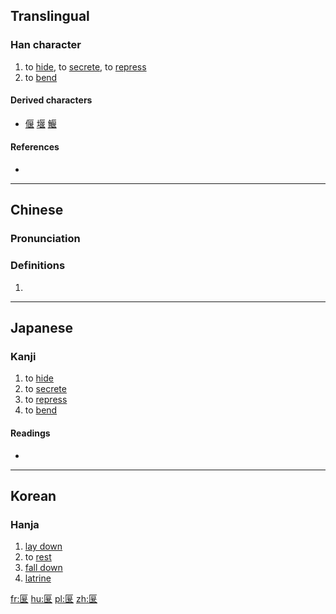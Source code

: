 ==Translingual==
{{Han etyl}}

===Han character===
{{Han char|rn=23|rad=匸|as=07|sn=9|four=7171<sub>4</sub>|canj=尸日女 (SAV)|ids=⿷[[匚]][[妟]]}}

# to [[hide]], to [[secrete]], to [[repress]]
# to [[bend]]

====Derived characters====
* [[偃]] [[堰]] [[鰋]]

====References====
* {{Han ref|kx=0155.080|dkj=02684|dj=0347.200|hdz=10085.190|uh=533D|ud=21309|bh=CDF4|bd=52724}}

----

==Chinese==
{{zh-forms}}

===Pronunciation===
{{zh-pron
|m=yǎn
|c=jin2
|mc=y
|oc=y
|ma=
|cat=v
}}

===Definitions===
{{zh-hanzi}}

# {{rfdef|lang=zh}}

----

==Japanese==

===Kanji===
{{ja-kanji|grade=|rs=匸07}}

# to [[hide]]
# to [[secrete]]
# to [[repress]]
# to [[bend]]

====Readings====
* {{ja-readings|on=[[えん]] (en)|kun=[[かくす]] (kakusu), [[ふす]] (fusu), [[なびく]] (nabiku), [[はこ]] (hako), [[どぶ]] (dobu)}}

----

==Korean==

===Hanja===
{{ko-hanja|hangeul=언|rv=eon|mr=ŏn}}

# [[lay down]]
# to [[rest]]
# [[fall down]]
# [[latrine]]

[[fr:匽]]
[[hu:匽]]
[[pl:匽]]
[[zh:匽]]